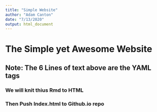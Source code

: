```yaml
---
title: "Simple Website"
author: "Adam Canton"
date: "7/13/2020"
output: html_document
---
```



# The Simple yet Awesome Website
## Note: The 6 Lines of text above are the YAML tags
### We will knit thius Rmd to HTML
### Then Push Index.html to Github.io repo
